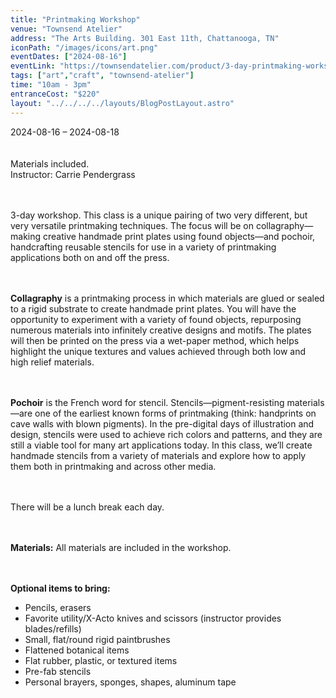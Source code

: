 ```yaml
---
title: "Printmaking Workshop"
venue: "Townsend Atelier"
address: "The Arts Building. 301 East 11th, Chattanooga, TN"
iconPath: "/images/icons/art.png"
eventDates: ["2024-08-16"]
eventLink: "https://townsendatelier.com/product/3-day-printmaking-workshop-pochoir-meets-collagraphy/"
tags: ["art","craft", "townsend-atelier"]
time: "10am - 3pm"
entranceCost: "$220"
layout: "../../../../layouts/BlogPostLayout.astro"
---
```


2024-08-16 – 2024-08-18  
<br /><br />
Materials included.  
Instructor: Carrie Pendergrass  
<br /><br />

3-day workshop. This class is a unique pairing of two very different, but very versatile printmaking techniques. The focus will be on collagraphy—making creative handmade print plates using found objects—and pochoir, handcrafting reusable stencils for use in a variety of printmaking applications both on and off the press.  
<br /><br />

**Collagraphy** is a printmaking process in which materials are glued or sealed to a rigid substrate to create handmade print plates. You will have the opportunity to experiment with a variety of found objects, repurposing numerous materials into infinitely creative designs and motifs. The plates will then be printed on the press via a wet-paper method, which helps highlight the unique textures and values achieved through both low and high relief materials.  
<br /><br />

**Pochoir** is the French word for stencil. Stencils—pigment-resisting materials—are one of the earliest known forms of printmaking (think: handprints on cave walls with blown pigments). In the pre-digital days of illustration and design, stencils were used to achieve rich colors and patterns, and they are still a viable tool for many art applications today. In this class, we’ll create handmade stencils from a variety of materials and explore how to apply them both in printmaking and across other media.  
<br /><br />

There will be a lunch break each day.  
<br /><br />

**Materials:** All materials are included in the workshop.  
<br /><br />

**Optional items to bring:**  
- Pencils, erasers  
- Favorite utility/X-Acto knives and scissors (instructor provides blades/refills)  
- Small, flat/round rigid paintbrushes  
- Flattened botanical items  
- Flat rubber, plastic, or textured items  
- Pre-fab stencils  
- Personal brayers, sponges, shapes, aluminum tape  
